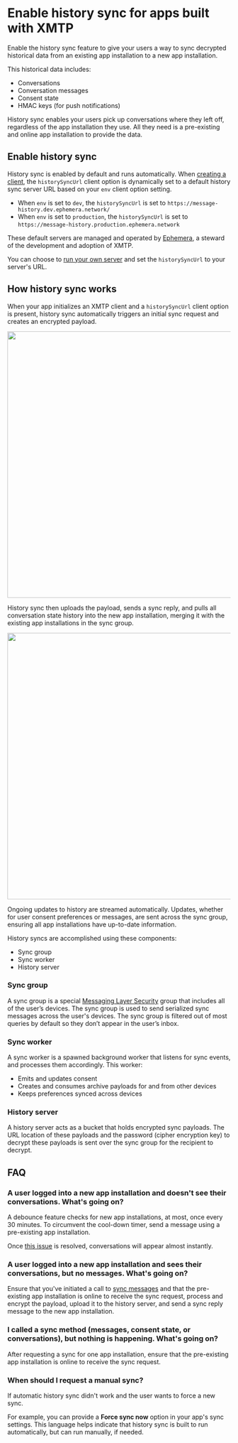 # Enable history sync for apps built with XMTP

Enable the history sync feature to give your users a way to sync decrypted historical data from an existing app installation to a new app installation.

This historical data includes:

- Conversations
- Conversation messages
- Consent state
- HMAC keys (for push notifications)

History sync enables your users pick up conversations where they left off, regardless of the app installation they use. All they need is a pre-existing and online app installation to provide the data.

## Enable history sync

History sync is enabled by default and runs automatically. When [creating a client](/inboxes/build-inbox#create-an-xmtp-client), the `historySyncUrl` client option is dynamically set to a default history sync server URL based on your `env` client option setting.

- When `env` is set to `dev`, the `historySyncUrl` is set to `https://message-history.dev.ephemera.network/`
- When `env` is set to `production`, the `historySyncUrl` is set to `https://message-history.production.ephemera.network`

These default servers are managed and operated by [Ephemera](https://ephemerahq.com/), a steward of the development and adoption of XMTP.

You can choose to [run your own server](https://github.com/xmtp/xmtp-message-history-server) and set the `historySyncUrl` to your server's URL.

## How history sync works

When your app initializes an XMTP client and a `historySyncUrl` client option is present, history sync automatically triggers an initial sync request and creates an encrypted payload.

<div>
    <img src="https://raw.githubusercontent.com/xmtp/docs-xmtp-org/refs/heads/main/docs/pages/img/history-sync-step1.png" width="600px" />
</div>

History sync then uploads the payload, sends a sync reply, and pulls all conversation state history into the new app installation, merging it with the existing app installations in the sync group.

<div>
    <img src="https://raw.githubusercontent.com/xmtp/docs-xmtp-org/refs/heads/main/docs/pages/img/history-sync-step2.png" width="600px" />
</div>

Ongoing updates to history are streamed automatically. Updates, whether for user consent preferences or messages, are sent across the sync group, ensuring all app installations have up-to-date information.

History syncs are accomplished using these components:

- Sync group
- Sync worker
- History server

### Sync group

A sync group is a special [Messaging Layer Security](/protocol/specs) group that includes all of the user’s devices. The sync group is used to send serialized sync messages across the user's devices. The sync group is filtered out of most queries by default so they don’t appear in the user’s inbox.

### Sync worker

A sync worker is a spawned background worker that listens for sync events, and processes them accordingly. This worker:

- Emits and updates consent
- Creates and consumes archive payloads for and from other devices
- Keeps preferences synced across devices

### History server

A history server acts as a bucket that holds encrypted sync payloads. The URL location of these payloads and the password (cipher encryption key) to decrypt these payloads is sent over the sync group for the recipient to decrypt.

## FAQ

### A user logged into a new app installation and doesn't see their conversations. What's going on?

A debounce feature checks for new app installations, at most, once every 30 minutes. To circumvent the cool-down timer, send a message using a pre-existing app installation. 

Once [this issue](https://github.com/xmtp/libxmtp/issues/1309) is resolved, conversations will appear almost instantly.

### A user logged into a new app installation and sees their conversations, but no messages. What's going on?

Ensure that you've initiated a call to [sync messages](#sync-messages) and that the pre-existing app installation is online to receive the sync request, process and encrypt the payload, upload it to the history server, and send a sync reply message to the new app installation.

### I called a sync method (messages, consent state, or conversations), but nothing is happening. What's going on?

After requesting a sync for one app installation, ensure that the pre-existing app installation is online to receive the sync request.

### When should I request a manual sync?

If automatic history sync didn't work and the user wants to force a new sync.

For example, you can provide a **Force sync now** option in your app's sync settings. This language helps indicate that history sync is built to run automatically, but can run manually, if needed.
